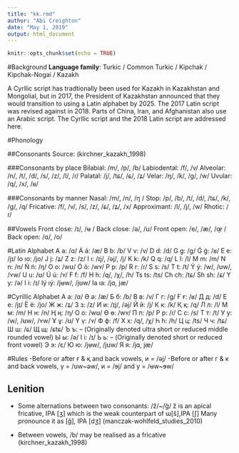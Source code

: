 ---
title: "kk.rmd"
author: "Abi Creighton"
date: "May 1, 2019"
output: html_document
---

```{r setup, include=FALSE}
knitr::opts_chunk$set(echo = TRUE)
```

#Background
**Language family**: Turkic / Common Turkic / Kipchak / Kipchak-Nogai / Kazakh

A Cyrllic script has tradtionally been used for Kazakh in Kazakhstan and Mongolial, but in 2017, the President of Kazakhstan announced that they would transition to using a Latin alphabet by 2025. The 2017 Latin script was revised against in 2018. Parts of China, Iran, and Afghanistan also use an Arabic script. The Cyrllic script and the 2018 Latin script are addressed here. 

#Phonology

##Consonants
Source: (kirchner_kazakh_1998)

###Consonants by place
Bilabial: /m/, /p/, /b/
Labiodental: /f/, /v/
Alveolar: /n/, /t/, /d/, /s/, /z/, /l/, /ɾ/ 
Palatal: /j/, /tɕ/, /ɕ/, /ʑ/
Velar: /ŋ/, /k/, /g/, /w/
Uvular: /q/, /x/, /ʁ/

###Consonants by manner
Nasal: /m/, /n/, /ŋ /
Stop: /p/, /b/, /t/, /d/, /tɕ/, /k/, /g/, /q/
Fricative: /f/, /v/, /s/, /z/, /ɕ/, /ʑ/, /x/
Approximant: /l/, /j/, /w/
Rhotic: /ɾ/

##Vowels
Front close: /ɪ/, /ʉ /
Back close: /ə/, /ʊ/
Front open: /e/, /æ/, /œ̝ /
Back open: /ɑ/, /o/

#Latin Alphabet
A a: /ɑ/
Á á: /æ/
B b: /b/
V v: /v/
D d: /d/
G g: /g/
Ǵ ǵ: /ʁ/
E e: /jɪ/
Io ıo: /jo/
J j: /ʑ/
Z z: /z/
I ı: /ɪj/, /əj/, /j/
K k: /k/ 
Q q: /q/
L l: /l/
M m: /m/
N n: /n/
Ń ń: /ŋ/
O o: /wʊ/
Ó ó: /wʏ/
P p: /p/
R r: /ɾ/
S s: /s/
T t: /t/
Ý ý: /w/, /ʊw/, /ʏw/
U u: /ʊ/
Ú ú: /ʏ/
F f: /f/
H h: /q/, /χ/, /h/
Ts ts: /ts/
Ch ch: /tɕ/
Sh sh: /ɕ/
Y y: /ə/
I i: /ɪ/
Iý ıý: /jʉw/, /jʊw/
Ia ıa: /jɑ, jæ/

#Cyrillic Alphabet
А а: /ɑ/
Ә ә: /æ/
Б б: /b/
В в: /v/
Г г: /g/
Ғ ғ: /ʁ/
Д д: /d/
Е е: /jɪ/
Ё ё: /jo/
Ж ж: /ʑ/
З з: /z/
И и: /ɪj/, /əj/
Й й: /j/
К к: /k/ 
Қ қ: /q/
Л л: /l/
М м: /m/
Н н: /n/
Ң ң: /ŋ/
О о: /wʊ/
Ө ө: /wʏ/
П п: /p/
Р р: /ɾ/
С с: /s/
Т т: /t/
У у: /w/, /ʊw/, /ʏw/
Ұ ұ: /ʊ/
Ү ү: /ʏ/
Ф ф: /f/
Х х: /q/, /χ/
Һ һ: /h/
Ц ц: /ts/
Ч ч: /tɕ/
Ш ш: /ɕ/
Щ щ: /ɕtɕ/
Ъ ъ: -- (Originally denoted ultra short or reduced middle rounded vowel)
Ы ы: /ə/
І і: /ɪ/
Ь ь: -- (Originally denoted short or reduced front vowel)
Э э: /ɛ/
Ю ю: /jʉw/, /jʊw/
Я я: /jɑ, jæ/

#Rules
-Before or after ғ & қ and back vowels, и = /əj/
-Before or after г & к and back vowels, у = /ʊw~əw/, и = /ɘj/ and у = /ʉw~ɘw/

## Lenition
* Some alternations between two consonants: /ž/~/̌ɡ/
    ž is an apical fricative, IPA [ʒ] which is the weak counterpart of 
    ɯ[š],IPA [ʃ]
    Many pronounce it as [ǧ], IPA [dʒ]
(manczak-wohlfeld_studies_2010)

*  Between vowels, /b/ may be realised as a fricative
(kirchner_kazakh_1998)
